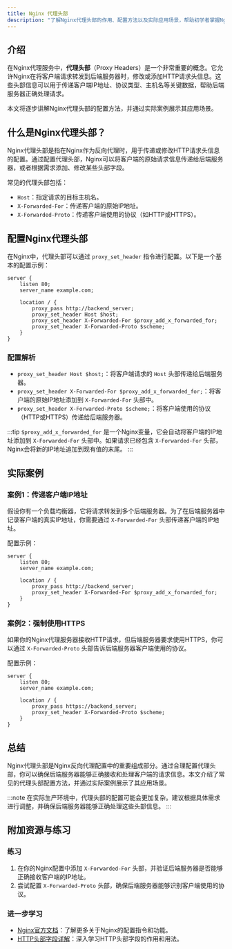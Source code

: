 ```yaml
---
title: Nginx 代理头部
description: "了解Nginx代理头部的作用、配置方法以及实际应用场景，帮助初学者掌握Nginx代理服务中的关键概念。"
---
```


## 介绍

在Nginx代理服务中，**代理头部**（Proxy Headers）是一个非常重要的概念。它允许Nginx在将客户端请求转发到后端服务器时，修改或添加HTTP请求头信息。这些头部信息可以用于传递客户端IP地址、协议类型、主机名等关键数据，帮助后端服务器正确处理请求。

本文将逐步讲解Nginx代理头部的配置方法，并通过实际案例展示其应用场景。

## 什么是Nginx代理头部？

Nginx代理头部是指在Nginx作为反向代理时，用于传递或修改HTTP请求头信息的配置。通过配置代理头部，Nginx可以将客户端的原始请求信息传递给后端服务器，或者根据需求添加、修改某些头部字段。

常见的代理头部包括：
- `Host`：指定请求的目标主机名。
- `X-Forwarded-For`：传递客户端的原始IP地址。
- `X-Forwarded-Proto`：传递客户端使用的协议（如HTTP或HTTPS）。

## 配置Nginx代理头部

在Nginx中，代理头部可以通过 `proxy_set_header` 指令进行配置。以下是一个基本的配置示例：

```nginx
server {
    listen 80;
    server_name example.com;

    location / {
        proxy_pass http://backend_server;
        proxy_set_header Host $host;
        proxy_set_header X-Forwarded-For $proxy_add_x_forwarded_for;
        proxy_set_header X-Forwarded-Proto $scheme;
    }
}
```

### 配置解析
- `proxy_set_header Host $host;`：将客户端请求的 `Host` 头部传递给后端服务器。
- `proxy_set_header X-Forwarded-For $proxy_add_x_forwarded_for;`：将客户端的原始IP地址添加到 `X-Forwarded-For` 头部中。
- `proxy_set_header X-Forwarded-Proto $scheme;`：将客户端使用的协议（HTTP或HTTPS）传递给后端服务器。

:::tip
`$proxy_add_x_forwarded_for` 是一个Nginx变量，它会自动将客户端的IP地址添加到 `X-Forwarded-For` 头部中。如果请求已经包含 `X-Forwarded-For` 头部，Nginx会将新的IP地址追加到现有值的末尾。
:::

## 实际案例

### 案例1：传递客户端IP地址
假设你有一个负载均衡器，它将请求转发到多个后端服务器。为了在后端服务器中记录客户端的真实IP地址，你需要通过 `X-Forwarded-For` 头部传递客户端的IP地址。

配置示例：
```nginx
server {
    listen 80;
    server_name example.com;

    location / {
        proxy_pass http://backend_server;
        proxy_set_header X-Forwarded-For $proxy_add_x_forwarded_for;
    }
}
```

### 案例2：强制使用HTTPS
如果你的Nginx代理服务器接收HTTP请求，但后端服务器要求使用HTTPS，你可以通过 `X-Forwarded-Proto` 头部告诉后端服务器客户端使用的协议。

配置示例：
```nginx
server {
    listen 80;
    server_name example.com;

    location / {
        proxy_pass https://backend_server;
        proxy_set_header X-Forwarded-Proto $scheme;
    }
}
```

## 总结

Nginx代理头部是Nginx反向代理配置中的重要组成部分。通过合理配置代理头部，你可以确保后端服务器能够正确接收和处理客户端的请求信息。本文介绍了常见的代理头部配置方法，并通过实际案例展示了其应用场景。

:::note
在实际生产环境中，代理头部的配置可能会更加复杂。建议根据具体需求进行调整，并确保后端服务器能够正确处理这些头部信息。
:::

## 附加资源与练习

### 练习
1. 在你的Nginx配置中添加 `X-Forwarded-For` 头部，并验证后端服务器是否能够正确接收客户端的IP地址。
2. 尝试配置 `X-Forwarded-Proto` 头部，确保后端服务器能够识别客户端使用的协议。

### 进一步学习
- [Nginx官方文档](https://nginx.org/en/docs/)：了解更多关于Nginx的配置指令和功能。
- [HTTP头部字段详解](https://developer.mozilla.org/zh-CN/docs/Web/HTTP/Headers)：深入学习HTTP头部字段的作用和用法。